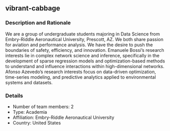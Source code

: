 ## vibrant-cabbage

### Description and Rationale
We are a group of undergraduate students majoring in Data Science from Embry-Riddle Aeronautical University, Prescott, AZ.
We both share passion for aviation and performance analysis. We have the desire to push the boundaries of safety, efficiency, and innovation.
Emanuele Bossi's research interests lie in complex network science and inference, specifically in the development of sparse regression models and optimization-based methods to understand and influence interactions within high-dimensional networks.
Afonso Azevedo's research interests focus on data-driven optimization, time-series modeling, and predictive analytics applied to environmental systems and datasets.

### Details

* Number of team members: 2
* Type: Academia
* Affiliation: Embry-Riddle Aeronautical University
* Country: United States

